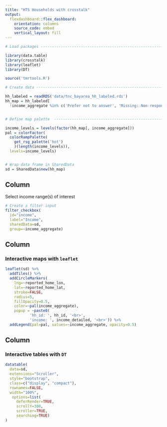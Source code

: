 ```yaml
---
title: "HTS Households with crosstalk"
output: 
  flexdashboard::flex_dashboard:
    orientation: columns
    source_code: embed
    vertical_layout: fill
---
```


```r

# Load packages ----------------------------------------------------------------

library(data.table)
library(crosstalk)
library(leaflet)
library(DT)

source('tmrtools.R')

# Create data -----------------------------------------------------------------

hh_labeled = readRDS('data/tnc_bayarea_hh_labeled.rds')
hh_map = hh_labeled[
  !income_aggregate %in% c('Prefer not to answer', 'Missing: Non-response', 'Missing: Skip logic') & !is.na(income_aggregate)]


# Define map palette  -------------------------------------------------------

income_levels = levels(factor(hh_map[, income_aggregate]))
pal = colorFactor(
  colorRampPalette(
    get_rsg_palette('hot')
    )(length(income_levels)),
  levels=income_levels)


# Wrap data frame in SharedData
sd = SharedData$new(hh_map)

```

Column {.sidebar}
-----------------------------------------------------------------------

Select income range(s) of interest

```r
# Create a filter input
filter_checkbox(
  id="income", 
  label="Income", 
  sharedData=sd,
  group=~income_aggregate)
```


Column {data-width=500}
-----------------------------------------------------------------------

### Interactive maps with `leaflet`

```r

leaflet(sd) %>%
  addTiles() %>%
  addCircleMarkers(
    lng=~reported_home_lon,
    lat=~reported_home_lat,
    stroke=FALSE,
    radius=5,
    fillOpacity=0.5,
    color=~pal(income_aggregate),
    popup = ~paste0(
           'hh_id: ', hh_id, '<br>',
           'income: ', income_detailed, '<br>')) %>%
  addLegend(pal=pal, values=~income_aggregate, opacity=0.5)

```

Column {data-width=500}
-----------------------------------------------------------------------

### Interactive tables with `DT`

```r
datatable(
  data=sd,
  extensions="Scroller",
  style="bootstrap",
  class=c("display", "compact"),
  rownames=FALSE,
  width="100%",
   options=list(
     deferRender=TRUE,
     scrollY=300,
     scroller=TRUE,
     searching=TRUE)
)

```


